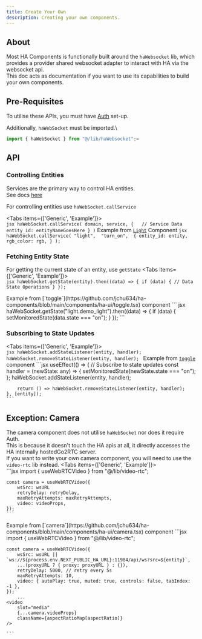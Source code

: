 ```yaml
---
title: Create Your Own
description: Creating your own components.
---
```


## About
Most HA Components is functionally built around the `haWebsocket` lib, which provides a provider shared websocket adapter to interact with HA via the websocket api.\
This doc acts as documentation if you want to use its capabilities to build your own components.

## Pre-Requisites
To utilise these APIs, you must have [Auth](docs/installation/auth) set-up.

Additionally, `haWebSocket` must be imported.\
```jsx
import { haWebSocket } from "@/lib/haWebsocket";=
```

## API

### Controlling Entities
Services are the primary way to control HA entities.\
See docs [here](https://data.home-assistant.io/docs/services/)

For controlling entities use `haWebSocket.callService`

<Tabs items={['Generic', 'Example']}>
  <Tab value="Generic">    
    ``` jsx
    haWebSocket.callService(
        domain,
        service,
        {   // Service Data
            entity_id: entityNameGoesHere
        }
    )
    ```
  </Tab>
  <Tab value="Example">
    Example from [`Light`](https://github.com/jchu634/ha-components/blob/main/components/ha-ui/light.tsx) Component
    ``` jsx
    haWebSocket.callService(
        "light", 
        "turn_on", 
        {
            entity_id: entity,
            rgb_color: rgb,
        }
    );
    ```
  </Tab>
</Tabs>


### Fetching Entity State
For getting the current state of an entity, 
use `getState`
<Tabs items={['Generic', 'Example']}>
  <Tab value="Generic">    
    ``` jsx
    haWebSocket.getState(entity).then((data) => {
        if (data) {
            // Data State Operations
        }
    });
    ```

  </Tab>
  <Tab value="Example">
    Example from [`toggle`](https://github.com/jchu634/ha-components/blob/main/components/ha-ui/toggle.tsx) component
    ``` jsx
    haWebSocket.getState("light.demo_light").then((data) => {
        if (data) {
            setMonitoredState(data.state === "on");
        }
    });
    ```
  </Tab>
</Tabs>

### Subscribing to State Updates

<Tabs items={['Generic', 'Example']}>
  <Tab value="Generic">    
    ```jsx
    haWebSocket.addStateListener(entity, handler);
    haWebSocket.removeStateListener(entity, handler);
    ```
  </Tab>
  <Tab value="Example">
    Example from [`toggle`](https://github.com/jchu634/ha-components/blob/main/components/ha-ui/toggle.tsx) component
    ```jsx
    useEffect(() => {
        // Subscribe to state updates
        const handler = (newState: any) => {
            setMonitoredState(newState.state === "on");
        };
        haWebSocket.addStateListener(entity, handler);

        return () => haWebSocket.removeStateListener(entity, handler);
    }, [entity]);
    ```
  </Tab>
</Tabs>

## Exception: Camera
The camera component does not utilise `haWebSocket` nor does it require Auth.\
This is because it doesn't touch the HA apis at all, it directly accesses the HA internally hostedGo2RTC server.\
If you want to write your own camera component, you will need to use the `video-rtc` lib instead.
<Tabs items={['Generic', 'Example']}>
  <Tab value="Generic">    
    ```jsx
    import { useWebRTCVideo } from "@/lib/video-rtc";

    const camera = useWebRTCVideo({
        wsSrc: wsURL 
        retryDelay: retryDelay,
        maxRetryAttempts: maxRetryAttempts,
        video: videoProps,
    });
    ```
  </Tab>
  <Tab value="Example">
    Example from [`camera`](https://github.com/jchu634/ha-components/blob/main/components/ha-ui/camera.tsx) component
    ```jsx
    import { useWebRTCVideo } from "@/lib/video-rtc";

    const camera = useWebRTCVideo({
        wsSrc: wsURL || `ws://${process.env.NEXT_PUBLIC_HA_URL}:11984/api/ws?src=${entity}`,
        ...(proxyURL ? { proxy: proxyURL } : {}),
        retryDelay: 5000, // retry every 5s
        maxRetryAttempts: 10,
        video: { autoPlay: true, muted: true, controls: false, tabIndex: -1 },
    });
        ...
    <video
        slot="media"
        {...camera.videoProps}
        className={aspectRatioMap[aspectRatio]}
    />

    ```
  </Tab>
</Tabs>
